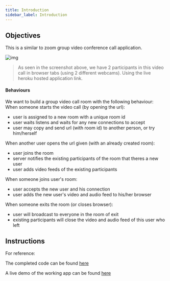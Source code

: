 ```yaml
---
title: Introduction
sidebar_label: Introduction
---
```


## Objectives

This is a similar to zoom group video conference call application.

![img](../../static/img/videocallapp-pic.jpg)

> As seen in the screenshot above, we have 2 participants in this video call in browser tabs (using 2 different webcams). Using the live heroku hosted application link.

#### Behaviours

We want to build a group video call room with the following behaviour:
When someone starts the video call (by opening the url):

- user is assigned to a new room with a unique room id
- user waits listens and waits for any new connections to accept
- user may copy and send url (with room id) to another person, or try him/herself

When another user opens the url given (with an already created room):

- user joins the room
- server notifies the existing participants of the room that theres a new user
- user adds video feeds of the existing participants

When someone joins user's room:

- user accepts the new user and his connection
- user adds the new user's video and audio feed to his/her browser

When someone exits the room (or closes browser):

- user will broadcast to everyone in the room of exit
- existing participants will close the video and audio feed of this user who left

## Instructions

For reference:

The completed code can be found [here](https://github.com/realtime-apps-iap/video-call-app)

A live demo of the working app can be found [here](https://rtwa-iap-video-call-app.herokuapp.com)
